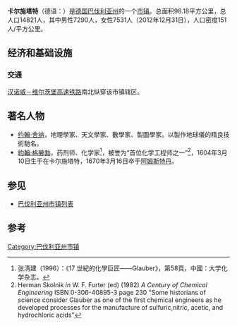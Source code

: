 {{Infobox settlement
| name                    =卡尔施塔特
| native_name             = Karlstadt
| settlement_type         = 市镇
| image_skyline           = 
| imagesize               = 
| image_alt               = 
| image_caption           = 
| image_flag              = 
| flag_size               = 
| flag_alt                = 
| image_shield            = Wappen Karlstadt.svg
| shield_size             = 
| shield_alt              = 
| nickname                = 
| motto                   = 
| pushpin_map             = Germany
| pushpin_label_position  = 
| pushpin_map_alt         = 
| pushpin_map_caption     = 在德国的位置
| latd  = 49 |latm  = 57 |lats  = 37|latNS  = N 
| longd =9   |longm = 46 |longs = 20|longEW = E 
| coordinates_type        = region:ES_type:city
| coordinates_display     = inline,title
| coordinates_footnotes   = 
| subdivision_type        = 国家
| subdivision_name        = [[德国|德国]]
| subdivision_type1       = [[德国行政区划|州]]
| subdivision_name1       = [[巴伐利亚州|巴伐利亚州]]
| subdivision_type2       = [[行政区_(德国)|行政区]]
| subdivision_name2       = [[下弗兰肯行政区|下弗兰肯行政区]]
| subdivision_type3       = [[县_(德国)|县]]
| subdivision_name3       = [[美因-施佩萨特县|美因-施佩萨特县]]
| established_title       = 
| established_date        = 
| leader_party            = 
| leader_title            = 市长
| leader_name             = 
| area_footnotes          = 
| area_total_km2          = 98.18
| elevation_footnotes     = 
| elevation_m             = 
| population_footnotes    = 
| population_total        = 14821
| population_as_of        = 2012
| population_density_km2  = 151
| population_demonym      = 
| population_note         = 
| timezone1               = [[欧洲中部时间|CET]]
| utc_offset1             = +1
| timezone1_DST           = [[欧洲中部夏令时间|CEST]]
| utc_offset1_DST         = +2
| postal_code_type        = 邮编
| postal_code             = 97753
| area_code_type          = 
| area_code               = 
| website                 = 
| footnotes               = 
}}
'''卡尔施塔特'''（德语：{{lang|de|Karlstadt}}）是[[德国|德国]][[巴伐利亚州|巴伐利亚州]]的一个[[市镇_(德国)|市镇]]。总面积98.18平方公里，总人口14821人，其中男性7290人，女性7531人（2012年12月31日），人口密度151人/平方公里。

== 经济和基础设施 ==
===交通===
[[汉诺威－维尔茨堡高速铁路|汉诺威－维尔茨堡高速铁路]]南北纵穿该市镇辖区。

==著名人物==
*[[约翰·舍纳|约翰·舍纳]]，地理學家、天文學家、數學家、製圖學家。以製作地球儀的精良技術馳名。
*[[約翰·格勞勃|約翰·格勞勃]]，药剂师、化学家<ref>张清建（1996）：《17 世紀的化學巨匠——Glauber》，第58頁，中國：大学化学杂志。</ref>，被誉为“首位化学工程师之一”<ref name="Skolnik">Herman Skolnik ''in'' W. F. Furter (ed) (1982) ''A Century of Chemical Engineering'' ISBN 0-306-40895-3 page 230 "Some historians of science consider Glauber as one of the first chemical engineers as he developed processes for the manufacture of sulfuric,nitric, acetic, and hydrochloric acids"</ref>，1604年3月10日生于在卡尔施塔特，1670年3月16日卒于[[阿姆斯特丹|阿姆斯特丹]]。

== 参见 ==
*[[巴伐利亚州市镇列表|巴伐利亚州市镇列表]]

== 参考 ==
{{reflist}}

{{Authority control}}
[[Category:巴伐利亚州市镇|Category:巴伐利亚州市镇]]